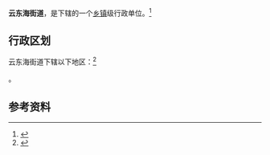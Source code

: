 {{中国乡级行政区|44/06/07/004/000}}

'''云东海街道'''，是{{PRC admin/fullname|44/06/07/004/000|3}}下辖的一个[[乡镇|乡镇]]级行政单位。<ref>{{PRC admin/ref sgc|{{PRC admin/parent|44/06/07/004/000}}}}</ref>

== 行政区划 ==

云东海街道下辖以下地区：<ref>{{PRC admin/ref sgc|44/06/07/004/000}}</ref>

{{PRC admin/children|44/06/07/004/000}}。

== 参考资料 ==

{{reflist}}

{{行政区划小作品}}
{{PRC admin/navcat|44/06/07/004/000}}